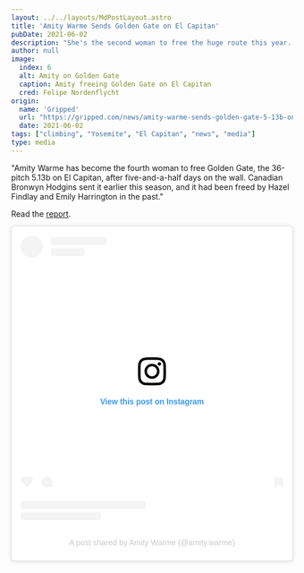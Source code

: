 ```yaml
---
layout: ../../layouts/MdPostLayout.astro
title: 'Amity Warme Sends Golden Gate on El Capitan'
pubDate: 2021-06-02
description: "She's the second woman to free the huge route this year..."
author: null
image: 
  index: 6
  alt: Amity on Golden Gate
  caption: Amity freeing Golden Gate on El Capitan
  cred: Felipe Nordenflycht
origin: 
  name: 'Gripped'
  url: "https://gripped.com/news/amity-warme-sends-golden-gate-5-13b-on-el-capitan/"
  date: 2021-06-02
tags: ["climbing", "Yosemite", "El Capitan", "news", "media"]
type: media
---
```

"Amity Warme has become the fourth woman to free Golden Gate, the 36-pitch 5.13b on El Capitan, after five-and-a-half days on the wall. Canadian Bronwyn Hodgins sent it earlier this season, and it had been freed by Hazel Findlay and Emily Harrington in the past."

Read the [report](https://gripped.com/news/amity-warme-sends-golden-gate-5-13b-on-el-capitan/).

<blockquote class="instagram-media" data-instgrm-captioned data-instgrm-permalink="https://www.instagram.com/p/CPlr6PuDqg3/?utm_source=ig_embed&amp;utm_campaign=loading" data-instgrm-version="14" style=" background:#FFF; border:0; border-radius:3px; box-shadow:0 0 1px 0 rgba(0,0,0,0.5),0 1px 10px 0 rgba(0,0,0,0.15); margin: 1px; max-width:540px; min-width:326px; padding:0; width:99.375%; width:-webkit-calc(100% - 2px); width:calc(100% - 2px);"><div style="padding:16px;"> <a href="https://www.instagram.com/p/CPlr6PuDqg3/?utm_source=ig_embed&amp;utm_campaign=loading" style=" background:#FFFFFF; line-height:0; padding:0 0; text-align:center; text-decoration:none; width:100%;" target="_blank"> <div style=" display: flex; flex-direction: row; align-items: center;"> <div style="background-color: #F4F4F4; border-radius: 50%; flex-grow: 0; height: 40px; margin-right: 14px; width: 40px;"></div> <div style="display: flex; flex-direction: column; flex-grow: 1; justify-content: center;"> <div style=" background-color: #F4F4F4; border-radius: 4px; flex-grow: 0; height: 14px; margin-bottom: 6px; width: 100px;"></div> <div style=" background-color: #F4F4F4; border-radius: 4px; flex-grow: 0; height: 14px; width: 60px;"></div></div></div><div style="padding: 19% 0;"></div> <div style="display:block; height:50px; margin:0 auto 12px; width:50px;"><svg width="50px" height="50px" viewBox="0 0 60 60" version="1.1" xmlns="https://www.w3.org/2000/svg" xmlns:xlink="https://www.w3.org/1999/xlink"><g stroke="none" stroke-width="1" fill="none" fill-rule="evenodd"><g transform="translate(-511.000000, -20.000000)" fill="#000000"><g><path d="M556.869,30.41 C554.814,30.41 553.148,32.076 553.148,34.131 C553.148,36.186 554.814,37.852 556.869,37.852 C558.924,37.852 560.59,36.186 560.59,34.131 C560.59,32.076 558.924,30.41 556.869,30.41 M541,60.657 C535.114,60.657 530.342,55.887 530.342,50 C530.342,44.114 535.114,39.342 541,39.342 C546.887,39.342 551.658,44.114 551.658,50 C551.658,55.887 546.887,60.657 541,60.657 M541,33.886 C532.1,33.886 524.886,41.1 524.886,50 C524.886,58.899 532.1,66.113 541,66.113 C549.9,66.113 557.115,58.899 557.115,50 C557.115,41.1 549.9,33.886 541,33.886 M565.378,62.101 C565.244,65.022 564.756,66.606 564.346,67.663 C563.803,69.06 563.154,70.057 562.106,71.106 C561.058,72.155 560.06,72.803 558.662,73.347 C557.607,73.757 556.021,74.244 553.102,74.378 C549.944,74.521 548.997,74.552 541,74.552 C533.003,74.552 532.056,74.521 528.898,74.378 C525.979,74.244 524.393,73.757 523.338,73.347 C521.94,72.803 520.942,72.155 519.894,71.106 C518.846,70.057 518.197,69.06 517.654,67.663 C517.244,66.606 516.755,65.022 516.623,62.101 C516.479,58.943 516.448,57.996 516.448,50 C516.448,42.003 516.479,41.056 516.623,37.899 C516.755,34.978 517.244,33.391 517.654,32.338 C518.197,30.938 518.846,29.942 519.894,28.894 C520.942,27.846 521.94,27.196 523.338,26.654 C524.393,26.244 525.979,25.756 528.898,25.623 C532.057,25.479 533.004,25.448 541,25.448 C548.997,25.448 549.943,25.479 553.102,25.623 C556.021,25.756 557.607,26.244 558.662,26.654 C560.06,27.196 561.058,27.846 562.106,28.894 C563.154,29.942 563.803,30.938 564.346,32.338 C564.756,33.391 565.244,34.978 565.378,37.899 C565.522,41.056 565.552,42.003 565.552,50 C565.552,57.996 565.522,58.943 565.378,62.101 M570.82,37.631 C570.674,34.438 570.167,32.258 569.425,30.349 C568.659,28.377 567.633,26.702 565.965,25.035 C564.297,23.368 562.623,22.342 560.652,21.575 C558.743,20.834 556.562,20.326 553.369,20.18 C550.169,20.033 549.148,20 541,20 C532.853,20 531.831,20.033 528.631,20.18 C525.438,20.326 523.257,20.834 521.349,21.575 C519.376,22.342 517.703,23.368 516.035,25.035 C514.368,26.702 513.342,28.377 512.574,30.349 C511.834,32.258 511.326,34.438 511.181,37.631 C511.035,40.831 511,41.851 511,50 C511,58.147 511.035,59.17 511.181,62.369 C511.326,65.562 511.834,67.743 512.574,69.651 C513.342,71.625 514.368,73.296 516.035,74.965 C517.703,76.634 519.376,77.658 521.349,78.425 C523.257,79.167 525.438,79.673 528.631,79.82 C531.831,79.965 532.853,80.001 541,80.001 C549.148,80.001 550.169,79.965 553.369,79.82 C556.562,79.673 558.743,79.167 560.652,78.425 C562.623,77.658 564.297,76.634 565.965,74.965 C567.633,73.296 568.659,71.625 569.425,69.651 C570.167,67.743 570.674,65.562 570.82,62.369 C570.966,59.17 571,58.147 571,50 C571,41.851 570.966,40.831 570.82,37.631"></path></g></g></g></svg></div><div style="padding-top: 8px;"> <div style=" color:#3897f0; font-family:Arial,sans-serif; font-size:14px; font-style:normal; font-weight:550; line-height:18px;">View this post on Instagram</div></div><div style="padding: 12.5% 0;"></div> <div style="display: flex; flex-direction: row; margin-bottom: 14px; align-items: center;"><div> <div style="background-color: #F4F4F4; border-radius: 50%; height: 12.5px; width: 12.5px; transform: translateX(0px) translateY(7px);"></div> <div style="background-color: #F4F4F4; height: 12.5px; transform: rotate(-45deg) translateX(3px) translateY(1px); width: 12.5px; flex-grow: 0; margin-right: 14px; margin-left: 2px;"></div> <div style="background-color: #F4F4F4; border-radius: 50%; height: 12.5px; width: 12.5px; transform: translateX(9px) translateY(-18px);"></div></div><div style="margin-left: 8px;"> <div style=" background-color: #F4F4F4; border-radius: 50%; flex-grow: 0; height: 20px; width: 20px;"></div> <div style=" width: 0; height: 0; border-top: 2px solid transparent; border-left: 6px solid #f4f4f4; border-bottom: 2px solid transparent; transform: translateX(16px) translateY(-4px) rotate(30deg)"></div></div><div style="margin-left: auto;"> <div style=" width: 0px; border-top: 8px solid #F4F4F4; border-right: 8px solid transparent; transform: translateY(16px);"></div> <div style=" background-color: #F4F4F4; flex-grow: 0; height: 12px; width: 16px; transform: translateY(-4px);"></div> <div style=" width: 0; height: 0; border-top: 8px solid #F4F4F4; border-left: 8px solid transparent; transform: translateY(-4px) translateX(8px);"></div></div></div> <div style="display: flex; flex-direction: column; flex-grow: 1; justify-content: center; margin-bottom: 24px;"> <div style=" background-color: #F4F4F4; border-radius: 4px; flex-grow: 0; height: 14px; margin-bottom: 6px; width: 224px;"></div> <div style=" background-color: #F4F4F4; border-radius: 4px; flex-grow: 0; height: 14px; width: 144px;"></div></div></a><p style=" color:#c9c8cd; font-family:Arial,sans-serif; font-size:14px; line-height:17px; margin-bottom:0; margin-top:8px; overflow:hidden; padding:8px 0 7px; text-align:center; text-overflow:ellipsis; white-space:nowrap;"><a href="https://www.instagram.com/p/CPlr6PuDqg3/?utm_source=ig_embed&amp;utm_campaign=loading" style=" color:#c9c8cd; font-family:Arial,sans-serif; font-size:14px; font-style:normal; font-weight:normal; line-height:17px; text-decoration:none;" target="_blank">A post shared by Amity Warme (@amity.warme)</a></p></div></blockquote> <script async src="//www.instagram.com/embed.js"></script>